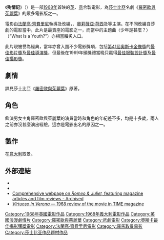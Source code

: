 {{noteTA
|G1=Show
|1=zh-cn:少年是什么？; zh-hk:少年是甚麼？; zh-tw:青春何似;
}}
{{Infobox film
| name = 殉情記
| original_name = ''Romeo and Juliet''
| image = Romeo-and-juliet-DVDcover.jpg
| image_size = 200px
| caption = DVD封面
| director = [[法蘭高·齊費里尼|法蘭高·齊費里尼]]
| producer = [[John_Brabourne|John Brabourne]]<br>[[Anthony_Havelock-Allan|Anthony Havelock-Allan]]
| writer = '''劇本'''：[[Franco_Brusati|Franco Brusati]]<br>　　　[[Masolino_D'Amico|Masolino D'Amico]]<br>　　　[[法蘭高·齊費里尼|法蘭高·齊費里尼]]<br>'''[[羅密歐與茱麗葉|原著]]'''：[[莎士比亞|莎士比亞]]
| narrator = [[劳伦斯·奥利维尔|劳伦斯·奥利维尔]]
| starring = {{link-en|李安納·韋定|Leonard Whiting}}</small><br>[[奧莉薇亞·荷西|奧莉薇亞·荷西]]<br>{{link-en|米路·奧舒亞|Milo O'Shea}}</small><br>[[Pat_Heywood|Pat Heywood]]<br>[[John_McEnery|John McEnery]]<br>[[Robert_Stephens|Robert Stephens]]<br>{{link-en|米高·約克|Michael York (actor)}}
| music = [[尼諾·羅塔|尼諾·羅塔]]
| cinematography = [[Pasqualino_De_Santis|Pasqualino De Santis]]
| editing = [[Reginald_Mills|Reginald Mills]]
| distributor = [[派拉蒙電影公司|派拉蒙電影公司]]
| released = {{film date|1968|3|4}}<small>（[[倫敦|倫敦]]：皇家電影播映）</small>
| runtime = 138分鐘
| country = [[英國電影|英國]]<br />[[義大利電影|義大利]]
| language = [[英語|英語]]
| budget = 
| gross = $38,901,218
}}
《'''殉情記'''》（{{lang-en|'''''Romeo and Juliet'''''}}）是一部[[1968年電影|1968年]]首映的[[英國電影|英]]、[[意大利電影|意]]合製電影，為[[莎士比亞|莎士比亞]]名劇《[[羅密歐與茱麗葉|羅密歐與茱麗葉]]》的眾多電影版之一。

電影由[[法蘭高·齊費里尼|法蘭高·齊費里尼]]執導及改編，{{link-en|李安納·韋定|Leonard Whiting}}、[[奧莉薇亞·荷西|奧莉薇亞·荷西]]及{{link-en|米高·約克|Michael York (actor)}}等主演。在不同改編自莎劇的電影當中，此片是最賣座的電影之一，而當中的主題曲〈少年是甚麼？〉（"What Is a Youth?"）亦相當膾炙人口。

此片現被譽為經典，當年亦曾入圍不少電影獎項，包括[[第41屆奧斯卡金像獎|第41屆]][[奧斯卡金像獎|奧斯卡金像獎]]的[[奧斯卡最佳影片獎|最佳影片獎]]及[[奧斯卡最佳導演獎|最佳導演獎]]，但最後在1969年頒獎禮當晚只贏得[[奧斯卡最佳服裝設計獎|最佳服裝設計獎]]及[[奧斯卡最佳攝影獎|最佳攝影獎]]。

==劇情==
詳見莎士比亞《[[羅密歐與茱麗葉|羅密歐與茱麗葉]]》原著。

==角色==
飾演男女主角羅密歐與茱麗葉的演員當時和角色的年紀差不多，均是十多歲，兩人之前亦沒甚麼演出經驗，這亦是電影出名的原因之一。

==製作==
在[[意大利|意大利]]取景。

==外部連結==
*{{imdb title|id=0063518|title=殉情記}}
*{{Amg movie|42021|殉情記}}
*[http://web.archive.org/web/*/http://www.geocities.com/rj19682002/ Comprehensive webpage on ''Romeo & Juliet'', featuring magazine articles and film reviews - Archived]
*[http://www.time.com/time/magazine/article/0,9171,902414,00.html ''Virtuoso in Verona'' — 1968 review of the movie in TIME magazine] {{Wayback|url=http://www.time.com/time/magazine/article/0,9171,902414,00.html |date=20130624143816 }}

<!--{{Romeo and Juliet}}-->

{{DEFAULTSORT:Romeo and Juliet (1968 film)}}
[[Category:1968年英國電影作品|Category:1968年英國電影作品]]
[[Category:1968年義大利電影作品|Category:1968年義大利電影作品]]
[[Category:英國浪漫劇情片|Category:英國浪漫劇情片]]
[[Category:羅密歐與茱麗葉|Category:羅密歐與茱麗葉]]
[[Category:悲劇電影|Category:悲劇電影]]
[[Category:奧斯卡最佳攝影獲獎電影|Category:奧斯卡最佳攝影獲獎電影]]
[[Category:法蘭高·齊費里尼電影|Category:法蘭高·齊費里尼電影]]
[[Category:羅馬取景電影|Category:羅馬取景電影]]
[[Category:莎士比亚作品题材作品|Category:莎士比亚作品题材作品]]